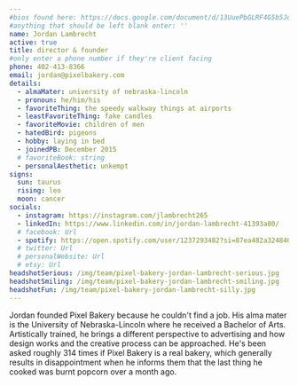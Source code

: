 ```yaml
---
#bios found here: https://docs.google.com/document/d/13UuePbGLRF4G5b5JoEe2Vua3NukZ1-QwRW4Oisnd8lI/edit#
#anything that should be left blank enter: ''
name: Jordan Lambrecht
active: true
title: director & founder
#only enter a phone number if they're client facing
phone: 402-413-8366
email: jordan@pixelbakery.com
details:
  - almaMater: university of nebraska-lincoln
  - pronoun: he/him/his
  - favoriteThing: the speedy walkway things at airports
  - leastFavoriteThing: fake candles
  - favoriteMovie: children of men
  - hatedBird: pigeons
  - hobby: laying in bed
  - joinedPB: December 2015
  # favoriteBook: string
  - personalAesthetic: unkempt
signs:
  sun: taurus
  rising: leo
  moon: cancer
socials:
  - instagram: https://instagram.com/jlambrecht265
  - linkedIn: https://www.linkedin.com/in/jordan-lambrecht-41393a80/
  # facebook: Url
  - spotify: https://open.spotify.com/user/1237293482?si=87ea482a32484038
  # twitter: Url
  # personalWebsite: Url
  # etsy: Url
headshotSerious: /img/team/pixel-bakery-jordan-lambrecht-serious.jpg
headshotSmiling: /img/team/pixel-bakery-jordan-lambrecht-smiling.jpg
headshotFun: /img/team/pixel-bakery-jordan-lambrecht-silly.jpg
---
```


Jordan founded Pixel Bakery because he couldn't find a job. His alma mater is the University of Nebraska-Lincoln where he received a Bachelor of Arts. Artistically trained, he brings a different perspective to advertising and how design works and the creative process can be approached. He's been asked roughly 314 times if Pixel Bakery is a real bakery, which generally results in disappointment when he informs them that the last thing he cooked was burnt popcorn over a month ago.
